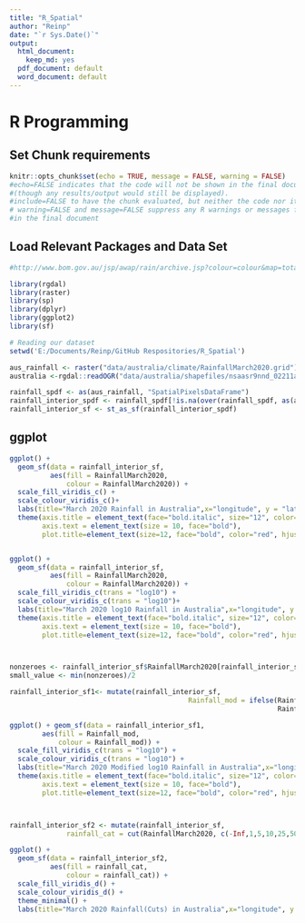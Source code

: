 ```yaml
---
title: "R_Spatial"
author: "Reinp"
date: "`r Sys.Date()`"
output:
  html_document: 
    keep_md: yes
  pdf_document: default
  word_document: default
---
```


# R Programming

## Set Chunk requirements

```r
knitr::opts_chunk$set(echo = TRUE, message = FALSE, warning = FALSE)
#echo=FALSE indicates that the code will not be shown in the final document 
#(though any results/output would still be displayed).
#include=FALSE to have the chunk evaluated, but neither the code nor its output displayed
# warning=FALSE and message=FALSE suppress any R warnings or messages from being included 
#in the final document
```



## Load Relevant Packages and Data Set
```r
#http://www.bom.gov.au/jsp/awap/rain/archive.jsp?colour=colour&map=totals&year=2020&month=4&day=27&period=month&area=nat

library(rgdal)
library(raster)
library(sp)
library(dplyr)
library(ggplot2)
library(sf)

# Reading our dataset
setwd('E:/Documents/Reinp/GitHub Respositories/R_Spatial')

aus_rainfall <- raster("data/australia/climate/RainfallMarch2020.grid")
australia <-rgdal::readOGR("data/australia/shapefiles/nsaasr9nnd_02211a04es_geo___/aust_cd66states.shp")

rainfall_spdf <- as(aus_rainfall, "SpatialPixelsDataFrame")
rainfall_interior_spdf <- rainfall_spdf[!is.na(over(rainfall_spdf, as(australia,"SpatialPolygons"))),]
rainfall_interior_sf <- st_as_sf(rainfall_interior_spdf)
```



## ggplot 
```r

ggplot() + 
  geom_sf(data = rainfall_interior_sf, 
          aes(fill = RainfallMarch2020,
              colour = RainfallMarch2020)) + 
  scale_fill_viridis_c() +
  scale_colour_viridis_c()+
  labs(title="March 2020 Rainfall in Australia",x="longitude", y = "latitude")+
  theme(axis.title = element_text(face="bold.italic", size="12", color="brown"), 
        axis.text = element_text(size = 10, face="bold"), 
        plot.title=element_text(size=12, face="bold", color="red", hjust = 0.5))


ggplot() + 
  geom_sf(data = rainfall_interior_sf, 
          aes(fill = RainfallMarch2020,
              colour = RainfallMarch2020)) + 
  scale_fill_viridis_c(trans = "log10") +
  scale_colour_viridis_c(trans = "log10")+
  labs(title="March 2020 log10 Rainfall in Australia",x="longitude", y = "latitude")+
  theme(axis.title = element_text(face="bold.italic", size="12", color="brown"), 
        axis.text = element_text(size = 10, face="bold"), 
        plot.title=element_text(size=12, face="bold", color="red", hjust = 0.5))



nonzeroes <- rainfall_interior_sf$RainfallMarch2020[rainfall_interior_sf$RainfallMarch2020 != 0]
small_value <- min(nonzeroes)/2

rainfall_interior_sf1<- mutate(rainfall_interior_sf, 
                                            Rainfall_mod = ifelse(RainfallMarch2020 == 0, small_value,
                                                                  RainfallMarch2020)) 

ggplot() + geom_sf(data = rainfall_interior_sf1, 
        aes(fill = Rainfall_mod,
            colour = Rainfall_mod)) + 
  scale_fill_viridis_c(trans = "log10") +
  scale_colour_viridis_c(trans = "log10") +
  labs(title="March 2020 Modified log10 Rainfall in Australia",x="longitude", y = "latitude")+
  theme(axis.title = element_text(face="bold.italic", size="12", color="brown"), 
        axis.text = element_text(size = 10, face="bold"), 
        plot.title=element_text(size=12, face="bold", color="red", hjust = 0.5))



rainfall_interior_sf2 <- mutate(rainfall_interior_sf, 
              rainfall_cat = cut(RainfallMarch2020, c(-Inf,1,5,10,25,50,100,200,300,400,Inf)))

ggplot() + 
  geom_sf(data = rainfall_interior_sf2, 
          aes(fill = rainfall_cat,
              colour = rainfall_cat)) + 
  scale_fill_viridis_d() + 
  scale_colour_viridis_d() + 
  theme_minimal() +
  labs(title="March 2020 Rainfall(Cuts) in Australia",x="longitude", y = "latitude")

```


 















